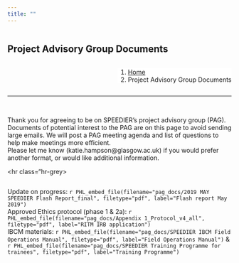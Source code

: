 ```yaml
---
title: ""
---
```


<!--Add a loading bar!-->
<script src="pace.js"></script>
<link href="pace_loadbar_loading.css" rel="stylesheet" />

<!--Create a block for title and breadcrumbs to appear on same line-->
<div style="width: 100%; display: inline-block;">
<div style="float: left; ">
# Project Advisory Group Documents
</div>
<div style="float: right;">
<ol class="breadcrumb" style="background-color:white;">
  <li class="breadcrumb-item"><a href="index.html">Home</a></li>
  <li class="breadcrumb-item active">Project Advisory Group Documents</li>
</ol>
</div>
</div>
<hr class="hr-orange">

<br>

<!--Begin page content!-->

Thank you for agreeing to be on SPEEDIER's project advisory group (PAG). Documents of potential interest to the PAG are on this page to avoid sending large emails. We will post a PAG meeting agenda and list of questions to help make meetings more efficient.
<br>
Please let me know (katie.hampson@glasgow.ac.uk) if you would prefer another format, or would like additional information.

<hr class="hr-grey>

<div style="display: inline-block; ">

Update on progress: `r PHL_embed_file(filename="pag_docs/2019 MAY SPEEDIER Flash Report_final", filetype="pdf", label="Flash report May 2019")`  
Approved Ethics protocol (phase 1 & 2a): `r PHL_embed_file(filename="pag_docs/Appendix 1_Protocol_v4_all", filetype="pdf", label="RITM IRB application")`  
IBCM materials: `r PHL_embed_file(filename="pag_docs/SPEEDIER IBCM Field Operations Manual", filetype="pdf", label="Field Operations Manual")` & `r PHL_embed_file(filename="pag_docs/SPEEDIER Training Programme for trainees", filetype="pdf", label="Training Programme")`  

</div>
